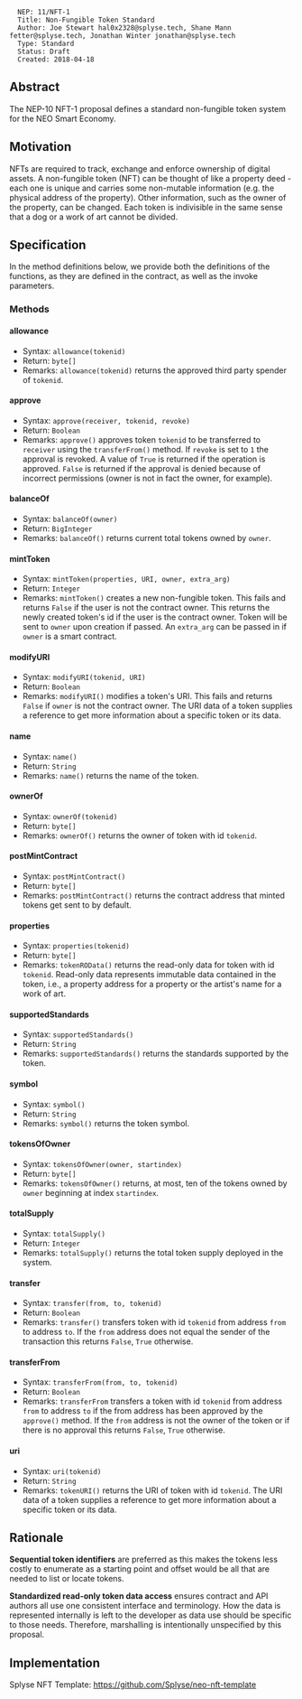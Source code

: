<pre>
  NEP: 11/NFT-1
  Title: Non-Fungible Token Standard
  Author: Joe Stewart hal0x2328@splyse.tech, Shane Mann fetter@splyse.tech, Jonathan Winter jonathan@splyse.tech
  Type: Standard
  Status: Draft
  Created: 2018-04-18
</pre>

==Abstract==

The NEP-10 NFT-1 proposal defines a standard non-fungible token system for the NEO Smart Economy.

==Motivation==

NFTs are required to track, exchange and enforce ownership of digital assets. A non-fungible token (NFT) can be thought of like a property deed - each one is unique and carries some non-mutable information (e.g. the physical address of the property). Other information, such as the owner of the property, can be changed. Each token is indivisible in the same sense that a dog or a work of art cannot be divided.

==Specification==

In the method definitions below, we provide both the definitions of the functions, as they are defined in the contract, as well as the invoke parameters.

===Methods===

====allowance====
* Syntax: <code>allowance(tokenid)</code>
* Return: <code>byte[]</code>
* Remarks: <code>allowance(tokenid)</code> returns the approved third party spender of <code>tokenid</code>.

====approve====
* Syntax: <code>approve(receiver, tokenid, revoke)</code>
* Return: <code>Boolean</code>
* Remarks: <code>approve()</code> approves token <code>tokenid</code> to be transferred to <code>receiver</code> using the <code>transferFrom()</code> method. If <code>revoke</code> is set to <code>1</code> the approval is revoked. A value of <code>True</code> is returned if the operation is approved. <code>False</code> is returned if the approval is denied because of incorrect permissions (owner is not in fact the owner, for example).

====balanceOf====
* Syntax: <code>balanceOf(owner)</code>
* Return: <code>BigInteger</code>
* Remarks: <code>balanceOf()</code> returns current total tokens owned by <code>owner</code>.

====mintToken====
* Syntax: <code>mintToken(properties, URI, owner, extra_arg)</code>
* Return: <code>Integer</code>
* Remarks: <code>mintToken()</code> creates a new non-fungible token. This fails and returns <code>False</code> if the user is not the contract owner. This returns the newly created token's id if the user is the contract owner. Token will be sent to <code>owner</code> upon creation if passed. An <code>extra_arg</code> can be passed in if <code>owner</code> is a smart contract.

====modifyURI====
* Syntax: <code>modifyURI(tokenid, URI)</code>
* Return: <code>Boolean</code>
* Remarks: <code>modifyURI()</code> modifies a token's URI. This fails and returns <code>False</code> if <code>owner</code> is not the contract owner. The URI data of a token supplies a reference to get more information about a specific token or its data.

====name====
* Syntax: <code>name()</code>
* Return: <code>String</code>
* Remarks: <code>name()</code> returns the name of the token.

====ownerOf====
* Syntax: <code>ownerOf(tokenid)</code>
* Return: <code>byte[]</code>
* Remarks: <code>ownerOf()</code> returns the owner of token with id <code>tokenid</code>.

====postMintContract====
* Syntax: <code>postMintContract()</code>
* Return: <code>byte[]</code>
* Remarks: <code>postMintContract()</code> returns the contract address that minted tokens get sent to by default.

====properties====
* Syntax: <code>properties(tokenid)</code>
* Return: <code>byte[]</code>
* Remarks: <code>tokenROData()</code> returns the read-only data for token with id <code>tokenid</code>. Read-only data represents immutable data contained in the token, i.e., a property address for a property or the artist's name for a work of art.

====supportedStandards====
* Syntax: <code>supportedStandards()</code>
* Return: <code>String</code>
* Remarks: <code>supportedStandards()</code> returns the standards supported by the token.

====symbol====
* Syntax: <code>symbol()</code>
* Return: <code>String</code>
* Remarks: <code>symbol()</code> returns the token symbol.

====tokensOfOwner====
* Syntax: <code>tokensOfOwner(owner, startindex)</code>
* Return: <code>byte[]</code>
* Remarks: <code>tokensOfOwner()</code> returns, at most, ten of the tokens owned by <code>owner</code> beginning at index <code>startindex</code>.

====totalSupply====
* Syntax: <code>totalSupply()</code>
* Return: <code>Integer</code>
* Remarks: <code>totalSupply()</code> returns the total token supply deployed in the system.

====transfer====
* Syntax: <code>transfer(from, to, tokenid)</code>
* Return: <code>Boolean</code>
* Remarks: <code>transfer()</code> transfers token with id <code>tokenid</code> from address <code>from</code> to address <code>to</code>. If the <code>from</code> address does not equal the sender of the transaction this returns <code>False</code>, <code>True</code> otherwise.

====transferFrom====
* Syntax: <code>transferFrom(from, to, tokenid)</code>
* Return: <code>Boolean</code>
* Remarks: <code>transferFrom</code> transfers a token with id <code>tokenid</code> from address <code>from</code> to address <code>to</code> if the from address has been approved by the <code>approve()</code> method. If the <code>from</code> address is not the owner of the token or if there is no approval this returns <code>False</code>, <code>True</code> otherwise.

====uri====
* Syntax: <code>uri(tokenid)</code>
* Return: <code>String</code>
* Remarks: <code>tokenURI()</code> returns the URI of token with id <code>tokenid</code>. The URI data of a token supplies a reference to get more information about a specific token or its data.

==Rationale==

'''Sequential token identifiers''' are preferred as this makes the tokens less costly to enumerate as a starting point and offset would be all that are needed to list or locate tokens.

'''Standardized read-only token data access''' ensures contract and API authors all use one consistent interface and terminology. How the data is represented internally is left to the developer as data use should be specific to those needs. Therefore, marshalling is intentionally unspecified by this proposal.

==Implementation==

Splyse NFT Template: https://github.com/Splyse/neo-nft-template
